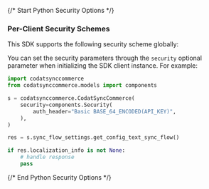 {/* Start Python Security Options */}
### Per-Client Security Schemes

This SDK supports the following security scheme globally:



You can set the security parameters through the `security` optional parameter when initializing the SDK client instance. For example:
```python
import codatsynccommerce
from codatsynccommerce.models import components

s = codatsynccommerce.CodatSyncCommerce(
    security=components.Security(
        auth_header="Basic BASE_64_ENCODED(API_KEY)",
    ),
)

res = s.sync_flow_settings.get_config_text_sync_flow()

if res.localization_info is not None:
    # handle response
    pass

```
{/* End Python Security Options */}
